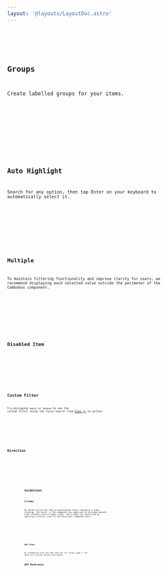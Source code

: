 ```yaml
---
layout: '@layouts/LayoutDoc.astro'
---
```










<Preview client:load>
	<Fragment slot="preview">
		<Default client:visible />
	</Fragment>
	<Fragment slot="code">
		<Code code={DefaultRaw} lang="tsx" />
	</Fragment>
</Preview>

## Groups

Create labelled groups for your items.

<Preview client:load>
	<Fragment slot="preview">
		<Group client:visible />
	</Fragment>
	<Fragment slot="code">
		<Code code={GroupRaw} lang="tsx" />
	</Fragment>
</Preview>

## Auto Highlight

Search for any option, then tap Enter on your keyboard to automatically select it.

<Preview client:load>
	<Fragment slot="preview">
		<AutoHighlight client:visible />
	</Fragment>
	<Fragment slot="code">
		<Code code={AutoHighlightRaw} lang="tsx" />
	</Fragment>
</Preview>

## Multiple

To maintain filtering functionality and improve clarity for users, we recommend displaying each selected value outside the perimeter of the Combobox component.

<Preview client:load>
	<Fragment slot="preview">
		<Multiple client:visible />
	</Fragment>
	<Fragment slot="code">
		<Code code={MultipleRaw} lang="tsx" />
	</Fragment>
</Preview>

## Disabled Item

<Preview client:load>
	<Fragment slot="preview">
		<DisabledItem client:visible />
	</Fragment>
	<Fragment slot="code">
		<Code code={DisabledItemRaw} lang="tsx" />
	</Fragment>
</Preview>

## Custom Filter

Try mistyping `apple` or `banana` to see the custom filter using the fuzzy search from [Fuse.js](https://fusejs.io/) in action.

<Preview client:load>
	<Fragment slot="preview">
		<CustomFilter client:visible />
	</Fragment>
	<Fragment slot="code">
		<Code code={CustomFilterRaw} lang="tsx" />
	</Fragment>
</Preview>

## Direction

<Preview client:load>
	<Fragment slot="preview">
		<Dir client:visible />
	</Fragment>
	<Fragment slot="code">
		<Code code={DirRaw} lang="tsx" />
	</Fragment>
</Preview>

## Guidelines

### Z-Index

By default we do not take an opinionated stance regarding z-index stacking. The result is the component can sometimes be occluded beneath other elements with a higher index. The Z-Index can controlled by applying a utility class to the Positioner component part.

<Preview client:load>
	<Fragment slot="preview">
		<ZIndex client:visible />
	</Fragment>
	<Fragment slot="code">
		<Code code={ZIndexRaw} lang="tsx" />
	</Fragment>
</Preview>

### Max Items

We recommend no more than 500 items max. For normal usage, a few dozen will provide the best performance.

## API Reference

<ApiTable />
